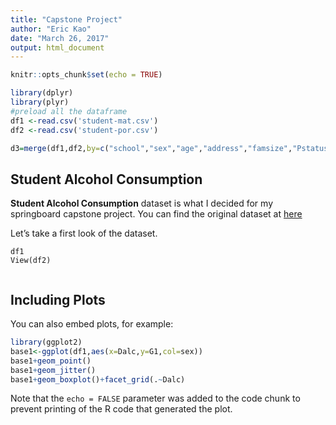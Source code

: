 ```yaml
---
title: "Capstone Project"
author: "Eric Kao"
date: "March 26, 2017"
output: html_document
---
```


```r
knitr::opts_chunk$set(echo = TRUE)

library(dplyr)
library(plyr)
#preload all the dataframe
df1 <-read.csv('student-mat.csv')
df2 <-read.csv('student-por.csv')

d3=merge(df1,df2,by=c("school","sex","age","address","famsize","Pstatus","Medu","Fedu","Mjob","Fjob","reason","nursery","internet"))

```

## Student Alcohol Consumption

**Student Alcohol Consumption** dataset is what I decided for my springboard capstone project. You can find the original dataset at [here](https://www.kaggle.com/uciml/student-alcohol-consumption)

Let's take a first look of the dataset.

```{}
df1
View(df2)


```

## Including Plots

You can also embed plots, for example:

```r
library(ggplot2)
base1<-ggplot(df1,aes(x=Dalc,y=G1,col=sex))
base1+geom_point()
base1+geom_jitter()
base1+geom_boxplot()+facet_grid(.~Dalc)
```

Note that the `echo = FALSE` parameter was added to the code chunk to prevent printing of the R code that generated the plot.
